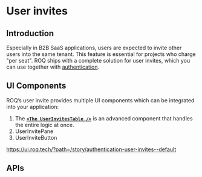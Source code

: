 
# User invites

## Introduction

Especially in B2B SaaS applications, users are expected to invite other users into the same tenant. This feature is
essential for projects who charge "per seat". ROQ ships with a complete solution for user invites, which you can use
together with [authentication](/authentication).

## UI Components

ROQ’s user invite provides multiple UI components which can be integrated into your application:

1. The [**`<The UserInvitesTable />`**](/user-invites/user-invites-table) is an
   advanced component that handles the entire logic at once.
2. UserInvitePane
3. UserInviteButton

https://ui.roq.tech/?path=/story/authentication-user-invites--default

## APIs
